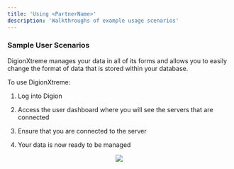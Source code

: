 ```yaml
---
title: 'Using <PartnerName>'
description: 'Walkthroughs of example usage scenarios'
---
```


### Sample User Scenarios
DigionXtreme manages your data in all of its forms and allows you to easily change the format of data that is stored within your database.  

To use DigionXtreme:

1. Log into Digion

2. Access the user dashboard where you will see the servers that are connected

3. Ensure that you are connected to the server

4. Your data is now ready to be managed

<p align="center">
  <img  src="Images/PlaceholderImage.png">
</p>
